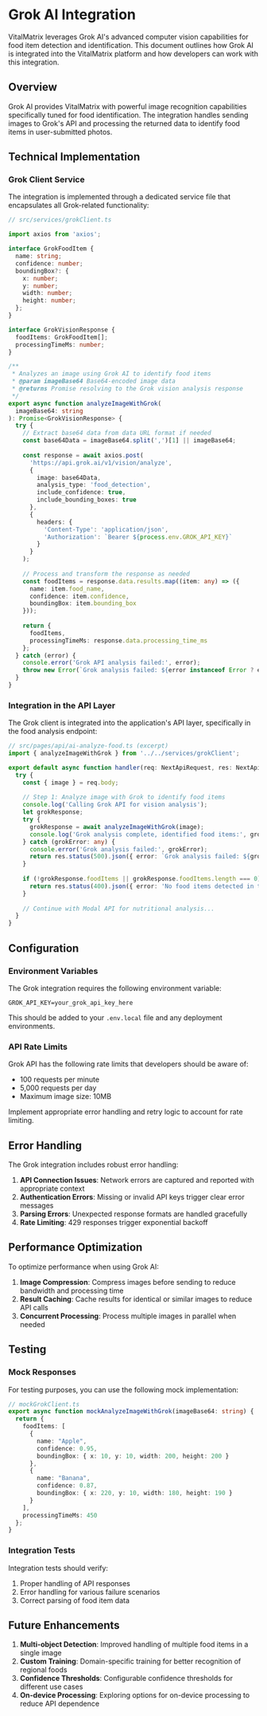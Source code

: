 # Grok AI Integration

VitalMatrix leverages Grok AI's advanced computer vision capabilities for food item detection and identification. This document outlines how Grok AI is integrated into the VitalMatrix platform and how developers can work with this integration.

## Overview

Grok AI provides VitalMatrix with powerful image recognition capabilities specifically tuned for food identification. The integration handles sending images to Grok's API and processing the returned data to identify food items in user-submitted photos.

## Technical Implementation

### Grok Client Service

The integration is implemented through a dedicated service file that encapsulates all Grok-related functionality:

```typescript
// src/services/grokClient.ts

import axios from 'axios';

interface GrokFoodItem {
  name: string;
  confidence: number;
  boundingBox?: {
    x: number;
    y: number;
    width: number;
    height: number;
  };
}

interface GrokVisionResponse {
  foodItems: GrokFoodItem[];
  processingTimeMs: number;
}

/**
 * Analyzes an image using Grok AI to identify food items
 * @param imageBase64 Base64-encoded image data
 * @returns Promise resolving to the Grok vision analysis response
 */
export async function analyzeImageWithGrok(
  imageBase64: string
): Promise<GrokVisionResponse> {
  try {
    // Extract base64 data from data URL format if needed
    const base64Data = imageBase64.split(',')[1] || imageBase64;
    
    const response = await axios.post(
      'https://api.grok.ai/v1/vision/analyze',
      {
        image: base64Data,
        analysis_type: 'food_detection',
        include_confidence: true,
        include_bounding_boxes: true
      },
      {
        headers: {
          'Content-Type': 'application/json',
          'Authorization': `Bearer ${process.env.GROK_API_KEY}`
        }
      }
    );
    
    // Process and transform the response as needed
    const foodItems = response.data.results.map((item: any) => ({
      name: item.food_name,
      confidence: item.confidence,
      boundingBox: item.bounding_box
    }));
    
    return {
      foodItems,
      processingTimeMs: response.data.processing_time_ms
    };
  } catch (error) {
    console.error('Grok API analysis failed:', error);
    throw new Error(`Grok analysis failed: ${error instanceof Error ? error.message : String(error)}`);
  }
}
```

### Integration in the API Layer

The Grok client is integrated into the application's API layer, specifically in the food analysis endpoint:

```typescript
// src/pages/api/ai-analyze-food.ts (excerpt)
import { analyzeImageWithGrok } from '../../services/grokClient';

export default async function handler(req: NextApiRequest, res: NextApiResponse) {
  try {
    const { image } = req.body;
    
    // Step 1: Analyze image with Grok to identify food items
    console.log('Calling Grok API for vision analysis');
    let grokResponse;
    try {
      grokResponse = await analyzeImageWithGrok(image);
      console.log('Grok analysis complete, identified food items:', grokResponse.foodItems.length);
    } catch (grokError: any) {
      console.error('Grok analysis failed:', grokError);
      return res.status(500).json({ error: `Grok analysis failed: ${grokError.message || String(grokError)}` });
    }
    
    if (!grokResponse.foodItems || grokResponse.foodItems.length === 0) {
      return res.status(400).json({ error: 'No food items detected in the image' });
    }
    
    // Continue with Modal API for nutritional analysis...
  }
}
```

## Configuration

### Environment Variables

The Grok integration requires the following environment variable:

```
GROK_API_KEY=your_grok_api_key_here
```

This should be added to your `.env.local` file and any deployment environments.

### API Rate Limits

Grok API has the following rate limits that developers should be aware of:

- 100 requests per minute
- 5,000 requests per day
- Maximum image size: 10MB

Implement appropriate error handling and retry logic to account for rate limiting.

## Error Handling

The Grok integration includes robust error handling:

1. **API Connection Issues**: Network errors are captured and reported with appropriate context
2. **Authentication Errors**: Missing or invalid API keys trigger clear error messages
3. **Parsing Errors**: Unexpected response formats are handled gracefully
4. **Rate Limiting**: 429 responses trigger exponential backoff

## Performance Optimization

To optimize performance when using Grok AI:

1. **Image Compression**: Compress images before sending to reduce bandwidth and processing time
2. **Result Caching**: Cache results for identical or similar images to reduce API calls
3. **Concurrent Processing**: Process multiple images in parallel when needed

## Testing

### Mock Responses

For testing purposes, you can use the following mock implementation:

```typescript
// mockGrokClient.ts
export async function mockAnalyzeImageWithGrok(imageBase64: string) {
  return {
    foodItems: [
      {
        name: "Apple",
        confidence: 0.95,
        boundingBox: { x: 10, y: 10, width: 200, height: 200 }
      },
      {
        name: "Banana",
        confidence: 0.87,
        boundingBox: { x: 220, y: 10, width: 180, height: 190 }
      }
    ],
    processingTimeMs: 450
  };
}
```

### Integration Tests

Integration tests should verify:

1. Proper handling of API responses
2. Error handling for various failure scenarios
3. Correct parsing of food item data

## Future Enhancements

1. **Multi-object Detection**: Improved handling of multiple food items in a single image
2. **Custom Training**: Domain-specific training for better recognition of regional foods
3. **Confidence Thresholds**: Configurable confidence thresholds for different use cases
4. **On-device Processing**: Exploring options for on-device processing to reduce API dependence
